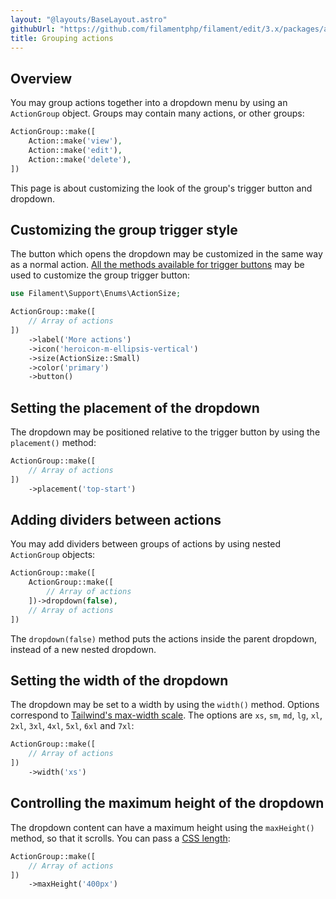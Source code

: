 ```yaml
---
layout: "@layouts/BaseLayout.astro"
githubUrl: "https://github.com/filamentphp/filament/edit/3.x/packages/actions/docs/05-grouping-actions.md"
title: Grouping actions
---
```


## Overview

You may group actions together into a dropdown menu by using an `ActionGroup` object. Groups may contain many actions, or other groups:

```php
ActionGroup::make([
    Action::make('view'),
    Action::make('edit'),
    Action::make('delete'),
])
```

<AutoScreenshot name="actions/group/simple" alt="Action group" version="3.x" />

This page is about customizing the look of the group's trigger button and dropdown.

## Customizing the group trigger style

The button which opens the dropdown may be customized in the same way as a normal action. [All the methods available for trigger buttons](trigger-button) may be used to customize the group trigger button:

```php
use Filament\Support\Enums\ActionSize;

ActionGroup::make([
    // Array of actions
])
    ->label('More actions')
    ->icon('heroicon-m-ellipsis-vertical')
    ->size(ActionSize::Small)
    ->color('primary')
    ->button()
```

<AutoScreenshot name="actions/group/customized" alt="Action group with custom trigger style" version="3.x" />

## Setting the placement of the dropdown

The dropdown may be positioned relative to the trigger button by using the `placement()` method:

```php
ActionGroup::make([
    // Array of actions
])
    ->placement('top-start')
```

<AutoScreenshot name="actions/group/placement" alt="Action group with top placement style" version="3.x" />

## Adding dividers between actions

You may add dividers between groups of actions by using nested `ActionGroup` objects:

```php
ActionGroup::make([
    ActionGroup::make([
        // Array of actions
    ])->dropdown(false),
    // Array of actions
])
```

The `dropdown(false)` method puts the actions inside the parent dropdown, instead of a new nested dropdown.

<AutoScreenshot name="actions/group/nested" alt="Action groups nested with dividers" version="3.x" />

## Setting the width of the dropdown

The dropdown may be set to a width by using the `width()` method. Options correspond to [Tailwind's max-width scale](https://tailwindcss.com/docs/max-width). The options are `xs`, `sm`, `md`, `lg`, `xl`, `2xl`, `3xl`, `4xl`, `5xl`, `6xl` and `7xl`:

```php
ActionGroup::make([
    // Array of actions
])
    ->width('xs')
```

## Controlling the maximum height of the dropdown

The dropdown content can have a maximum height using the `maxHeight()` method, so that it scrolls. You can pass a [CSS length](https://developer.mozilla.org/en-US/docs/Web/CSS/length):

```php
ActionGroup::make([
    // Array of actions
])
    ->maxHeight('400px')
```
